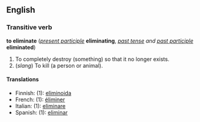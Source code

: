 ==English==
===Transitive verb===
'''to eliminate''' (''[[present participle]]'' '''eliminating''', ''[[past tense]] and [[past participle]]'' '''eliminated''')

#To completely destroy (something) so that it no longer exists.
#(''slang'') To kill (a person or animal).

====Translations====
*Finnish: (1): [[eliminoida]]
*French: (1): [[éliminer]]
*Italian: (1): [[eliminare]]
*Spanish: (1): [[eliminar]]